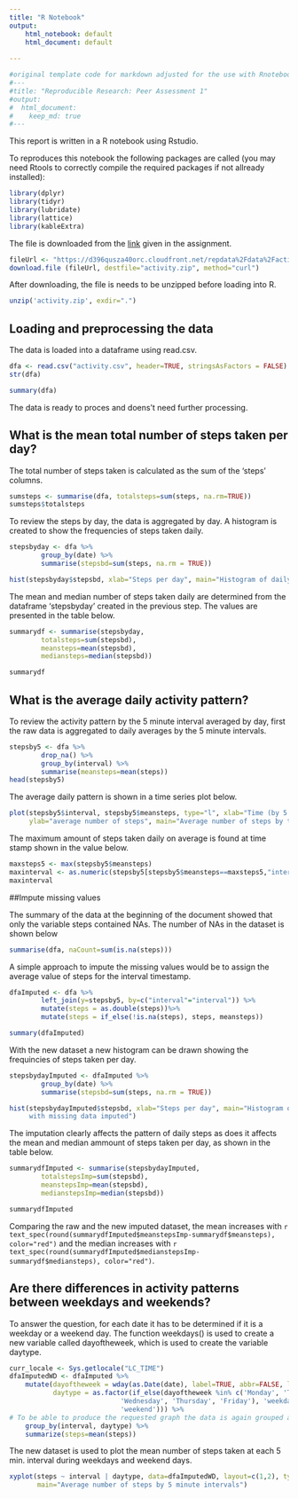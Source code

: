 ```yaml
---
title: "R Notebook"
output: 
    html_notebook: default
    html_document: default
    
---
```


```r
#original template code for markdown adjusted for the use with Rnotebook
#---
#title: "Reproducible Research: Peer Assessment 1"
#output: 
#  html_document:
#    keep_md: true
#---

```

This report is written in a R notebook using Rstudio. 

To reproduces this notebook the following packages are called (you may need Rtools 
to correctly compile the required packages if not allready installed):

```r
library(dplyr)
library(tidyr)
library(lubridate)
library(lattice)
library(kableExtra)
```


The file is downloaded from the [link](https://d396qusza40orc.cloudfront.net/repdata%2Fdata%2Factivity.zip)
given in the assignment.

```r
fileUrl <- "https://d396qusza40orc.cloudfront.net/repdata%2Fdata%2Factivity.zip"
download.file (fileUrl, destfile="activity.zip", method="curl")
```

After downloading, the file is needs to be unzipped before loading into R.  

```r
unzip('activity.zip', exdir=".")
```

## Loading and preprocessing the data

The data is loaded into a dataframe using read.csv.

```r
dfa <- read.csv("activity.csv", header=TRUE, stringsAsFactors = FALSE)
str(dfa)  

summary(dfa)
```

The data is ready to proces and doens't need further processing. 


## What is the mean total number of steps taken per day?
The total number of steps taken is calculated as the sum of 
the 'steps' columns. 

```r
sumsteps <- summarise(dfa, totalsteps=sum(steps, na.rm=TRUE))
sumsteps$totalsteps
```



To review the steps by day, the data is aggregated by day. A histogram is created 
to show the frequencies of steps taken daily.  

```r
stepsbyday <- dfa %>%
        group_by(date) %>%
        summarise(stepsbd=sum(steps, na.rm = TRUE))

hist(stepsbyday$stepsbd, xlab="Steps per day", main="Histogram of daily steps")
```

The mean  and median  number
of steps taken daily are determined from the dataframe 'stepsbyday' created in 
the previous step. The values are presented in the table below. 


```r
summarydf <- summarise(stepsbyday,
        totalsteps=sum(stepsbd),
        meansteps=mean(stepsbd),
        mediansteps=median(stepsbd))

summarydf
```

## What is the average daily activity pattern?

To review the activity pattern by the 5 minute interval averaged by day, 
first the raw data is aggregated to daily averages by the 5 minute intervals. 

```r
stepsby5 <- dfa %>%
        drop_na() %>%
        group_by(interval) %>%
        summarise(meansteps=mean(steps))
head(stepsby5)
```

The average daily pattern is shown in a time series plot below. 

```r
plot(stepsby5$interval, stepsby5$meansteps, type="l", xlab="Time (by 5 min intervals)",
     ylab="average number of steps", main="Average number of steps by time stamp")
```

The maximum amount of steps taken daily on average is found at 
time stamp shown in the value below. 

```r
maxsteps5 <- max(stepsby5$meansteps)
maxinterval <- as.numeric(stepsby5[stepsby5$meansteps==maxsteps5,"interval"])
maxinterval
```




##Impute missing values

The summary of the data at the beginning of the document showed that only the 
variable steps contained NAs. The number of NAs in the dataset is shown below

```r
summarise(dfa, naCount=sum(is.na(steps)))
```

A simple approach to impute the missing values would be to assign the average value
of steps for the interval timestamp.

```r
dfaImputed <- dfa %>%
        left_join(y=stepsby5, by=c("interval"="interval")) %>%
        mutate(steps = as.double(steps))%>%
        mutate(steps = if_else(!is.na(steps), steps, meansteps))

summary(dfaImputed)
```

With the new dataset a new histogram can be drawn showing the frequincies of steps 
taken per day.

```r
stepsbydayImputed <- dfaImputed %>%
        group_by(date) %>%
        summarise(stepsbd=sum(steps, na.rm = TRUE))

hist(stepsbydayImputed$stepsbd, xlab="Steps per day", main="Histogram of daily steps
     with missing data imputed")
```

The imputation clearly affects the pattern of daily steps as does it affects the 
mean and median ammount of steps taken per day, as shown in the table below.


```r
summarydfImputed <- summarise(stepsbydayImputed,
        totalstepsImp=sum(stepsbd),
        meanstepsImp=mean(stepsbd),
        medianstepsImp=median(stepsbd))

summarydfImputed

```

Comparing the raw and the new imputed dataset, the mean increases with 
`r text_spec(round(summarydfImputed$meanstepsImp-summarydf$meansteps), color="red")` and 
the median increases with 
`r text_spec(round(summarydfImputed$medianstepsImp-summarydf$mediansteps), color="red")`.

## Are there differences in activity patterns between weekdays and weekends?
To answer the question,  for each date it has to be determined if it is a 
weekday or a weekend day. The function weekdays() is used to create a new variable
called dayoftheweek, which is used to create the variable daytype.

```r
curr_locale <- Sys.getlocale("LC_TIME")
dfaImputedWD <- dfaImputed %>%
    mutate(dayoftheweek = wday(as.Date(date), label=TRUE, abbr=FALSE, locale='us'),
           daytype = as.factor(if_else(dayoftheweek %in% c('Monday', 'Tuesday',
                            'Wednesday', 'Thursday', 'Friday'), 'weekday',
                            'weekend'))) %>%
# To be able to produce the requested graph the data is again grouped and summmarized
    group_by(interval, daytype) %>% 
    summarize(steps=mean(steps))
```

The new dataset is used to plot the mean number of steps taken at each 
5 min. interval during weekdays and weekend days. 

```r
xyplot(steps ~ interval | daytype, data=dfaImputedWD, layout=c(1,2), type=c("g", "l"),
       main="Average number of steps by 5 minute intervals")
```




